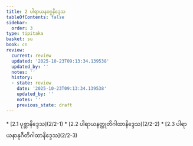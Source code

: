 ```yaml
---
title: 2 ပါရာယနဝဂ္ဂနိဒ္ဒေသ
tableOfContents: false
sidebar:
  order: 3
type: tipitaka
basket: su
book: cn
review:
  current: review
  updated: '2025-10-23T09:13:34.139538'
  updated_by: ''
  notes: ''
  history:
  - state: review
    date: '2025-10-23T09:13:34.139538'
    updated_by: ''
    notes: ''
    previous_state: draft
---
```



<ReviewStatus review={frontmatter.review} showDetails={true} />

<HypothesisAnnotation frontmatter={frontmatter} />

<DynamicBreadcrumb />



<TableOfContents book="cn" section="2">
* [2.1 ပုစ္ဆာနိဒ္ဒေသ](2/2-1)
* [2.2 ပါရာယနတ္ထုတိဂါထာနိဒ္ဒေသ](2/2-2)
* [2.3 ပါရာယနာနုဂီတိဂါထာနိဒ္ဒေသ](2/2-3)
</TableOfContents>